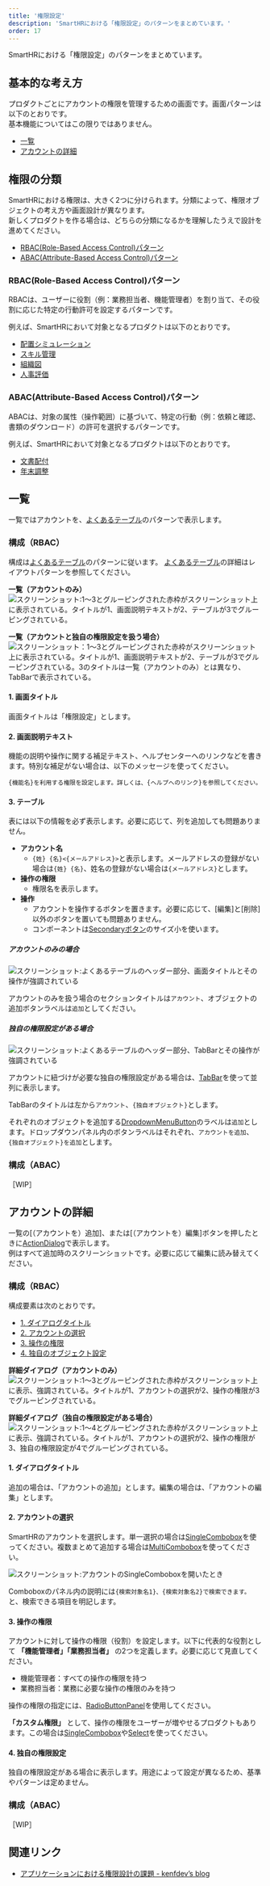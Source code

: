 ```yaml
---
title: '権限設定'
description: 'SmartHRにおける「権限設定」のパターンをまとめています。'
order: 17
---
```


SmartHRにおける「権限設定」のパターンをまとめています。

## 基本的な考え方

プロダクトごとにアカウントの権限を管理するための画面です。画面パターンは以下のとおりです。  
基本機能についてはこの限りではありません。

- [一覧](#h2-2)
- [アカウントの詳細](#h2-3)

## 権限の分類

SmartHRにおける権限は、大きく2つに分けられます。分類によって、権限オブジェクトの考え方や画面設計が異なります。  
新しくプロダクトを作る場合は、どちらの分類になるかを理解したうえで設計を進めてください。

- [RBAC(Role-Based Access Control)パターン](#h3-0)
- [ABAC(Attribute-Based Access Control)パターン](#h3-1)

### RBAC(Role-Based Access Control)パターン

RBACは、ユーザーに役割（例：業務担当者、機能管理者）を割り当て、その役割に応じた特定の行動許可を設定するパターンです。

例えば、SmartHRにおいて対象となるプロダクトは以下のとおりです。

- [配置シミュレーション](https://smarthr.jp/function/simulation/)
- [スキル管理](https://smarthr.jp/function/skill/)
- [組織図](https://smarthr.jp/function/organization/)
- [人事評価](https://smarthr.jp/function/evaluation/)

### ABAC(Attribute-Based Access Control)パターン

ABACは、対象の属性（操作範囲）に基づいて、特定の行動（例：依頼と確認、書類のダウンロード）の許可を選択するパターンです。

例えば、SmartHRにおいて対象となるプロダクトは以下のとおりです。

- [文書配付](https://smarthr.jp/function/distribution/)
- [年末調整](https://smarthr.jp/function/nc/)

## 一覧

一覧ではアカウントを、[よくあるテーブル](/products/design-patterns/smarthr-table/)のパターンで表示します。

### 構成（RBAC）

構成は[よくあるテーブル](/products/design-patterns/smarthr-table/)のパターンに従います。
[よくあるテーブル](/products/design-patterns/smarthr-table/)の詳細はレイアウトパターンを参照してください。

**一覧（アカウントのみ）**  
![スクリーンショット:1〜3とグルーピングされた赤枠がスクリーンショット上に表示されている。タイトルが1、画面説明テキストが2、テーブルが3でグルーピングされている。](./images/permissions-settings/permissions-settings1.png)

**一覧（アカウントと独自の権限設定を扱う場合）**  
![スクリーンショット：1〜3とグルーピングされた赤枠がスクリーンショット上に表示されている。タイトルが1、画面説明テキストが2、テーブルが3でグルーピングされている。3のタイトルは一覧（アカウントのみ）とは異なり、TabBarで表示されている。](./images/permissions-settings/permissions-settings2.png)

#### 1. 画面タイトル

画面タイトルは「権限設定」とします。

#### 2. 画面説明テキスト

機能の説明や操作に関する補足テキスト、ヘルプセンターへのリンクなどを書きます。特別な補足がない場合は、以下のメッセージを使ってください。

`{機能名}を利用する権限を設定します。詳しくは、{ヘルプへのリンク}を参照してください。`

#### 3. テーブル

表には以下の情報を必ず表示します。必要に応じて、列を追加しても問題ありません。

- **アカウント名**
  - `{姓} {名}<{メールアドレス}>`と表示します。メールアドレスの登録がない場合は`{姓} {名}`、姓名の登録がない場合は`{メールアドレス}`とします。
- **操作の権限**
  - 権限名を表示します。
- **操作**
  - アカウントを操作するボタンを置きます。必要に応じて、[編集]と[削除]以外のボタンを置いても問題ありません。
  - コンポーネントは[Secondaryボタン](/products/components/button/)のサイズ小を使います。

##### アカウントのみの場合

![スクリーンショット:よくあるテーブルのヘッダー部分、画面タイトルとその操作が強調されている](./images/permissions-settings/permissions-settings1-heading.png)

アカウントのみを扱う場合のセクションタイトルは`アカウント`、オブジェクトの追加ボタンラベルは`追加`としてください。

##### 独自の権限設定がある場合

![スクリーンショット:よくあるテーブルのヘッダー部分、TabBarとその操作が強調されている](./images/permissions-settings/permissions-settings2-heading.png)

アカウントに紐づけが必要な独自の権限設定がある場合は、[TabBar](/products/components/tab-bar/)を使って並列に表示します。

TabBarのタイトルは左から`アカウント`、`{独自オブジェクト}`とします。

それぞれのオブジェクトを追加する[DropdownMenuButton](/products/components/dropdown/dropdown-menu-button/)のラベルは`追加`とします。ドロップダウンパネル内のボタンラベルはそれぞれ、`アカウントを追加`、`{独自オブジェクト}を追加`とします。

### 構成（ABAC）

［WIP］

## アカウントの詳細

一覧の[（アカウントを）追加]、または[（アカウントを）編集]ボタンを押したときに[ActionDialog](/products/components/dialog/action-dialog/)で表示します。  
例はすべて追加時のスクリーンショットです。必要に応じて編集に読み替えてください。

### 構成（RBAC）

構成要素は次のとおりです。

- [1. ダイアログタイトル](#h4-3)
- [2. アカウントの選択](#h4-4)
- [3. 操作の権限](#h4-5)
- [4. 独自のオブジェクト設定](#h4-6)

**詳細ダイアログ（アカウントのみ）**  
![スクリーンショット:1〜3とグルーピングされた赤枠がスクリーンショット上に表示、強調されている。タイトルが1、アカウントの選択が2、操作の権限が3でグルーピングされている。](./images/permissions-settings/permissions-settings1-dialog.png)

**詳細ダイアログ（独自の権限設定がある場合）**  
![スクリーンショット:1〜4とグルーピングされた赤枠がスクリーンショット上に表示、強調されている。タイトルが1、アカウントの選択が2、操作の権限が3、独自の権限設定が4でグルーピングされている。](./images/permissions-settings/permissions-settings2-dialog.png)

#### 1. ダイアログタイトル

追加の場合は、「アカウントの追加」とします。編集の場合は、「アカウントの編集」とします。

#### 2. アカウントの選択

SmartHRのアカウントを選択します。単一選択の場合は[SingleCombobox](/products/components/combo-box/)を使ってください。複数まとめて追加する場合は[MultiCombobox](/products/components/combo-box/)を使ってください。

![スクリーンショット:アカウントのSingleComboboxを開いたとき](./images/permissions-settings/permissions-settings-dialog-account.png)

Comboboxのパネル内の説明には`{検索対象名1}、{検索対象名2}で検索できます。`と、検索できる項目を明記します。

#### 3. 操作の権限

アカウントに対して操作の権限（役割）を設定します。以下に代表的な役割として **「機能管理者」「業務担当者」** の2つを定義します。必要に応じて見直してください。

- 機能管理者：すべての操作の権限を持つ
- 業務担当者：業務に必要な操作の権限のみを持つ

操作の権限の指定には、[RadioButtonPanel](/products/components/radio-button-panel/)を使用してください。

**「カスタム権限」** として、操作の権限をユーザーが増やせるプロダクトもあります。この場合は[SingleCombobox](/products/components/combo-box/)や[Select](/products/components/select/)を使ってください。

#### 4. 独自の権限設定

独自の権限設定がある場合に表示します。用途によって設定が異なるため、基準やパターンは定めません。

### 構成（ABAC）

［WIP］

## 関連リンク

- [アプリケーションにおける権限設計の課題 - kenfdev’s blog](https://kenfdev.hateblo.jp/entry/2020/01/13/115032)
